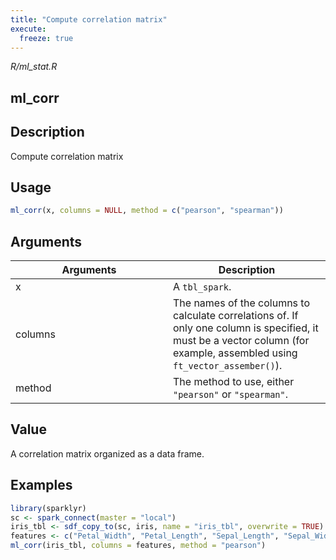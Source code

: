 ```yaml
---
title: "Compute correlation matrix"
execute:
  freeze: true
---
```


*R/ml_stat.R*

## ml_corr

## Description
Compute correlation matrix 


## Usage
```r
ml_corr(x, columns = NULL, method = c("pearson", "spearman")) 
```

## Arguments
|Arguments|Description|
|---|---|
| x | A `tbl_spark`. |
| columns | The names of the columns to calculate correlations of. If only one column is specified, it must be a vector column (for example, assembled using `ft_vector_assember()`). |
| method | The method to use, either `"pearson"` or `"spearman"`. |



## Value
A correlation matrix organized as a data frame. 


## Examples
```r
library(sparklyr)
sc <- spark_connect(master = "local") 
iris_tbl <- sdf_copy_to(sc, iris, name = "iris_tbl", overwrite = TRUE) 
features <- c("Petal_Width", "Petal_Length", "Sepal_Length", "Sepal_Width") 
ml_corr(iris_tbl, columns = features, method = "pearson") 
```


